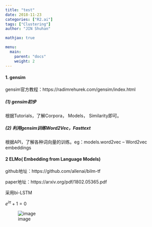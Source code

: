 ```yaml
---
title: "test"
date: 2018-11-23
categories: ["R2.ai"]
tags: ["Clustering"]
author: "JIN Shuhan"

mathjax: true

menu:
  main:
    parent: "docs"
    weight: 2
---
```


#### 1. gensim

gensim官方教程：https://radimrehurek.com/gensim/index.html

##### (1) gensim初步

根据Tutorials，了解Corpora， Models， Similarity即可。

##### (2) 利用gensim训练Word2Vec，Fasttext

根据API，了解各种词向量的训练。eg：models.word2vec – Word2vec embeddings

#### 2 ELMo( Embedding from Language Models)

github地址：https://github.com/allenai/bilm-tf

paper地址：https://arxiv.org/pdf/1802.05365.pdf

采用bi-LSTM

$e^{i\pi} + 1 = 0$

![image](/image/Using Clustering in the Pre-processing Procedure/screen shot of method.PNG)


